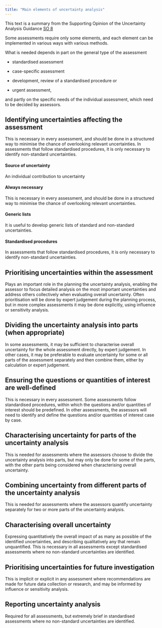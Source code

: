 ```yaml
---
title: "Main elements of uncertainty analysis"
---
```


This text is a summary from the Supporting Opinion of the Uncertainty Analysis Guidance [SO 8](https://doi.org/10.2903/j.efsa.2018.5122#efs25122-sec-0061-title)

<!-- Box 3 SO p38 -->
Some assessments require only some elements, and each element can be implemented in various ways with various methods. 

<!-- SO p37 -->
What is needed depends in part on the general type of the assessment

  - standardised assessment
  
  - case-specific assessment
  
  - development, review of a standardised procedure or 
  
  - urgent assessment, 
  
and partly on the specific needs of the individual assessment, which need to be decided by assessors.

<!-- Box 3 SO p38 -->

::: {.callout-tip collapse="true" appearance="minimal"}
# Identifying uncertainties affecting the assessment

This is necessary in every assessment, and should be done in a structured way to minimise the chance of overlooking relevant uncertainties. In assessments that follow standardised procedures, it is only necessary to identify non-standard uncertainties.


#### Source of uncertainty
An individual contribution to uncertainty

#### Always necessary
This is necessary in every assessment, and should be done in a structured way to minimise the chance of overlooking relevant uncertainties. 

#### Generic lists
It is useful to develop generic lists of standard and non-standard uncertainties.

#### Standardised procedures
In assessments that follow standardised procedures, it is only necessary to identify non-standard uncertainties.

:::

::: {.callout-tip collapse="true" appearance="minimal"}
# Prioritising uncertainties within the assessment 

Plays an important role in the planning the uncertainty analysis, enabling the assessor to focus detailed analysis on the most important uncertainties and address others collectively when evaluating overall uncertainty. Often prioritisation will be done by expert judgement during the planning process, but in more complex assessments it may be done explicitly, using influence or sensitivity analysis.

:::

::: {.callout-tip collapse="true" appearance="minimal"}
# Dividing the uncertainty analysis into parts (when appropriate) 

In some assessments, it may be sufficient to characterise overall uncertainty for the whole assessment directly, by expert judgement. In other cases, it may be preferable to evaluate uncertainty for some or all parts of the assessment separately and then combine them, either by calculation or expert judgement.

:::

::: {.callout-tip collapse="true" appearance="minimal"}
# Ensuring the questions or quantities of interest are well-defined 

This is necessary in every assessment. Some assessments follow standardised procedures, within which the questions and/or quantities of interest should be predefined. In other assessments, the assessors will need to identify and define the questions and/or quantities of interest case by case.

:::

::: {.callout-tip collapse="true" appearance="minimal"}
# Characterising uncertainty for parts of the uncertainty analysis 

This is needed for assessments where the assessors choose to divide the uncertainty analysis into parts, but may only be done for some of the parts, with the other parts being considered when characterising overall uncertainty.

:::

::: {.callout-tip collapse="true" appearance="minimal"}
# Combining uncertainty from different parts of the uncertainty analysis  

This is needed for assessments where the assessors quantify uncertainty separately for two or more parts of the uncertainty analysis.

:::

::: {.callout-tip collapse="true" appearance="minimal"}
# Characterising overall uncertainty 

Expressing quantitatively the overall impact of as many as possible of the identified uncertainties, and describing qualitatively any that remain unquantified. This is necessary in all assessments except standardised assessments where no non-standard uncertainties are identified.

:::

::: {.callout-tip collapse="true" appearance="minimal"}
# Prioritising uncertainties for future investigation 

This is implicit or explicit in any assessment where recommendations are made for future data collection or research, and may be informed by influence or sensitivity analysis.

:::

::: {.callout-tip collapse="true" appearance="minimal"}
# Reporting uncertainty analysis 

Required for all assessments, but extremely brief in standardised assessments where no non-standard uncertainties are identified.

:::

